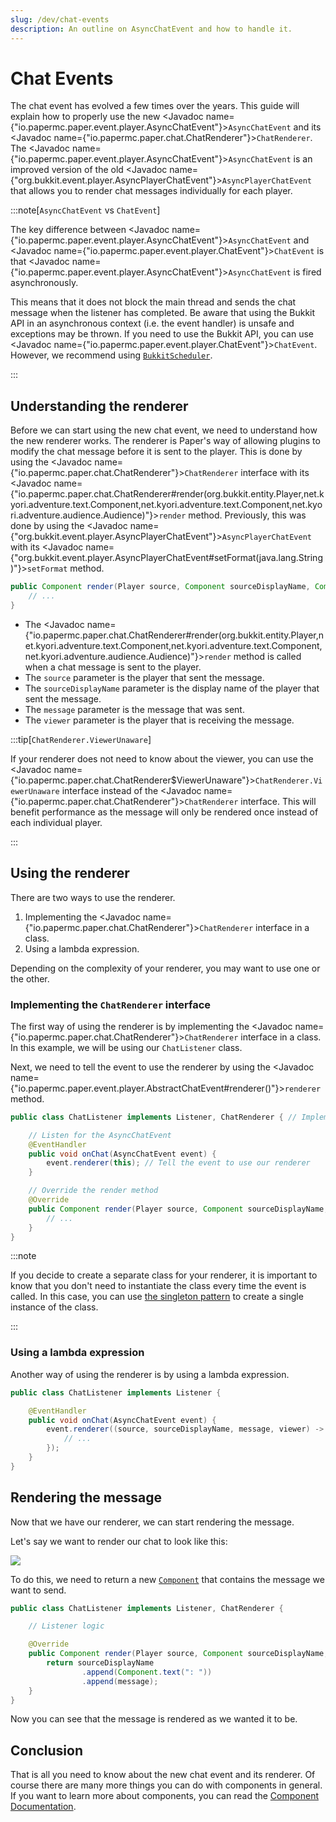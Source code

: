 ```yaml
---
slug: /dev/chat-events
description: An outline on AsyncChatEvent and how to handle it.
---
```


# Chat Events

The chat event has evolved a few times over the years.
This guide will explain how to properly use the new <Javadoc name={"io.papermc.paper.event.player.AsyncChatEvent"}>`AsyncChatEvent`</Javadoc>
and its <Javadoc name={"io.papermc.paper.chat.ChatRenderer"}>`ChatRenderer`</Javadoc>.
The <Javadoc name={"io.papermc.paper.event.player.AsyncChatEvent"}>`AsyncChatEvent`</Javadoc>
is an improved version of the old <Javadoc name={"org.bukkit.event.player.AsyncPlayerChatEvent"}>`AsyncPlayerChatEvent`</Javadoc>
that allows you to render chat messages individually for each player.

:::note[`AsyncChatEvent` vs `ChatEvent`]

The key difference between <Javadoc name={"io.papermc.paper.event.player.AsyncChatEvent"}>`AsyncChatEvent`</Javadoc>
and <Javadoc name={"io.papermc.paper.event.player.ChatEvent"}>`ChatEvent`</Javadoc> is that
<Javadoc name={"io.papermc.paper.event.player.AsyncChatEvent"}>`AsyncChatEvent`</Javadoc> is fired asynchronously.

This means that it does not block the main thread and sends the chat message when the listener has completed.
Be aware that using the Bukkit API in an asynchronous context (i.e. the event handler) is unsafe and exceptions may be thrown.
If you need to use the Bukkit API, you can use <Javadoc name={"io.papermc.paper.event.player.ChatEvent"}>`ChatEvent`</Javadoc>.
However, we recommend using [`BukkitScheduler`](../scheduler.mdx).

:::

## Understanding the renderer

Before we can start using the new chat event, we need to understand how the new renderer works.
The renderer is Paper's way of allowing plugins to modify the chat message before it is sent to the player.
This is done by using the <Javadoc name={"io.papermc.paper.chat.ChatRenderer"}>`ChatRenderer`</Javadoc> interface with its
<Javadoc name={"io.papermc.paper.chat.ChatRenderer#render(org.bukkit.entity.Player,net.kyori.adventure.text.Component,net.kyori.adventure.text.Component,net.kyori.adventure.audience.Audience)"}>`render`</Javadoc>
method. Previously, this was done by using the <Javadoc name={"org.bukkit.event.player.AsyncPlayerChatEvent"}>`AsyncPlayerChatEvent`</Javadoc>
with its <Javadoc name={"org.bukkit.event.player.AsyncPlayerChatEvent#setFormat(java.lang.String)"}>`setFormat`</Javadoc> method.

```java title="ChatRenderer#render"
public Component render(Player source, Component sourceDisplayName, Component message, Audience viewer) {
    // ...
}
```

- The <Javadoc name={"io.papermc.paper.chat.ChatRenderer#render(org.bukkit.entity.Player,net.kyori.adventure.text.Component,net.kyori.adventure.text.Component,net.kyori.adventure.audience.Audience)"}>`render`</Javadoc> method is called when a chat message is sent to the player.
- The `source` parameter is the player that sent the message.
- The `sourceDisplayName` parameter is the display name of the player that sent the message.
- The `message` parameter is the message that was sent.
- The `viewer` parameter is the player that is receiving the message.

:::tip[`ChatRenderer.ViewerUnaware`]

If your renderer does not need to know about the viewer, you can use the
<Javadoc name={"io.papermc.paper.chat.ChatRenderer$ViewerUnaware"}>`ChatRenderer.ViewerUnaware`</Javadoc>
interface instead of the <Javadoc name={"io.papermc.paper.chat.ChatRenderer"}>`ChatRenderer`</Javadoc> interface.
This will benefit performance as the message will only be rendered once instead of each individual player.

:::

## Using the renderer

There are two ways to use the renderer.
1. Implementing the <Javadoc name={"io.papermc.paper.chat.ChatRenderer"}>`ChatRenderer`</Javadoc> interface in a class.
2. Using a lambda expression.

Depending on the complexity of your renderer, you may want to use one or the other.

### Implementing the `ChatRenderer` interface

The first way of using the renderer is by implementing the <Javadoc name={"io.papermc.paper.chat.ChatRenderer"}>`ChatRenderer`</Javadoc>
interface in a class. In this example, we will be using our `ChatListener` class.

Next, we need to tell the event to use the renderer by using the
<Javadoc name={"io.papermc.paper.event.player.AbstractChatEvent#renderer()"}>`renderer`</Javadoc> method.

```java title="ChatListener.java"
public class ChatListener implements Listener, ChatRenderer { // Implement the ChatRenderer and Listener interface

    // Listen for the AsyncChatEvent
    @EventHandler
    public void onChat(AsyncChatEvent event) {
        event.renderer(this); // Tell the event to use our renderer
    }

    // Override the render method
    @Override
    public Component render(Player source, Component sourceDisplayName, Component message, Audience viewer) {
        // ...
    }
}
```

:::note

If you decide to create a separate class for your renderer, it is important to know that you don't need to instantiate the class every time the event is called.
In this case, you can use [the singleton pattern](https://en.wikipedia.org/wiki/Singleton_pattern) to create a single instance of the class.

:::

### Using a lambda expression

Another way of using the renderer is by using a lambda expression.

```java title="ChatListener.java"
public class ChatListener implements Listener {

    @EventHandler
    public void onChat(AsyncChatEvent event) {
        event.renderer((source, sourceDisplayName, message, viewer) -> {
            // ...
        });
    }
}
```

## Rendering the message

Now that we have our renderer, we can start rendering the message.

Let's say we want to render our chat to look like this:

![](./assets/plain-message-rendering.png)

To do this, we need to return a new [`Component`](https://jd.advntr.dev/api/latest/net/kyori/adventure/text/Component.html) that contains the message we want to send.

```java title="ChatListener.java"
public class ChatListener implements Listener, ChatRenderer {

    // Listener logic

    @Override
    public Component render(Player source, Component sourceDisplayName, Component message, Audience viewer) {
        return sourceDisplayName
                .append(Component.text(": "))
                .append(message);
    }
}
```

Now you can see that the message is rendered as we wanted it to be.

## Conclusion

That is all you need to know about the new chat event and its renderer.
Of course there are many more things you can do with components in general.
If you want to learn more about components, you can read the [Component Documentation](https://docs.advntr.dev/text.html).
